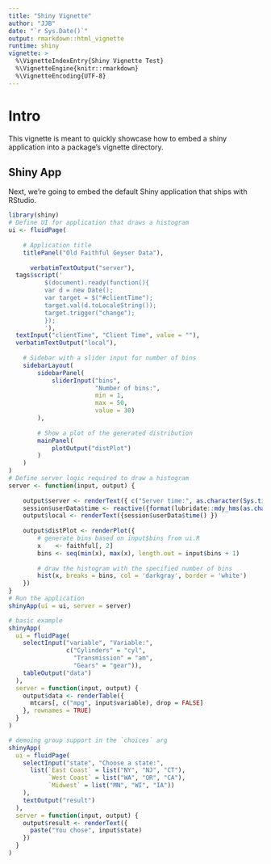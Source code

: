 ```yaml
---
title: "Shiny Vignette"
author: "JJB"
date: "`r Sys.Date()`"
output: rmarkdown::html_vignette
runtime: shiny
vignette: >
  %\VignetteIndexEntry{Shiny Vignette Test}
  %\VignetteEngine{knitr::rmarkdown}
  %\VignetteEncoding{UTF-8}
---
```


# Intro

This vignette is meant to quickly showcase how to embed a shiny application
into a package's vignette directory.

## Shiny App

Next, we're going to embed the default Shiny application that ships with RStudio.

```r
library(shiny)
# Define UI for application that draws a histogram
ui <- fluidPage(
    
    # Application title
    titlePanel("Old Faithful Geyser Data"),
    
      verbatimTextOutput("server"),
  tags$script('
          $(document).ready(function(){
          var d = new Date();
          var target = $("#clientTime");
          target.val(d.toLocaleString());
          target.trigger("change");
          });
          '),
  textInput("clientTime", "Client Time", value = ""),
  verbatimTextOutput("local"),
    
    # Sidebar with a slider input for number of bins 
    sidebarLayout(
        sidebarPanel(
            sliderInput("bins",
                        "Number of bins:",
                        min = 1,
                        max = 50,
                        value = 30)
        ),
        
        # Show a plot of the generated distribution
        mainPanel(
            plotOutput("distPlot")
        )
    )
)
# Define server logic required to draw a histogram
server <- function(input, output) {
  
    output$server <- renderText({ c("Server time:", as.character(Sys.time()), as.character(Sys.timezone())) })
    session$userData$time <- reactive({format(lubridate::mdy_hms(as.character(input$clientTime)), "%d/%m/%Y; %H:%M:%S")})
    output$local <- renderText({session$userData$time() })
    
    output$distPlot <- renderPlot({
        # generate bins based on input$bins from ui.R
        x    <- faithful[, 2] 
        bins <- seq(min(x), max(x), length.out = input$bins + 1)
        
        # draw the histogram with the specified number of bins
        hist(x, breaks = bins, col = 'darkgray', border = 'white')
    })
}
# Run the application 
shinyApp(ui = ui, server = server)
```

```r

# basic example
shinyApp(
  ui = fluidPage(
    selectInput("variable", "Variable:",
                c("Cylinders" = "cyl",
                  "Transmission" = "am",
                  "Gears" = "gear")),
    tableOutput("data")
  ),
  server = function(input, output) {
    output$data <- renderTable({
      mtcars[, c("mpg", input$variable), drop = FALSE]
    }, rownames = TRUE)
  }
)
```

```r
# demoing group support in the `choices` arg
shinyApp(
  ui = fluidPage(
    selectInput("state", "Choose a state:",
      list(`East Coast` = list("NY", "NJ", "CT"),
           `West Coast` = list("WA", "OR", "CA"),
           `Midwest` = list("MN", "WI", "IA"))
    ),
    textOutput("result")
  ),
  server = function(input, output) {
    output$result <- renderText({
      paste("You chose", input$state)
    })
  }
)

```


